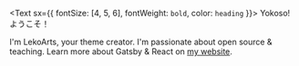 <Text sx={{ fontSize: [4, 5, 6], fontWeight: `bold`, color: `heading` }}>
  Yokoso! ようこそ！
</Text>

I'm LekoArts, your theme creator. I'm passionate about open source & teaching. Learn more about Gatsby & React on [my website](https://www.lekoarts.de?utm_source=minimal-blog&utm_medium=Starter).
